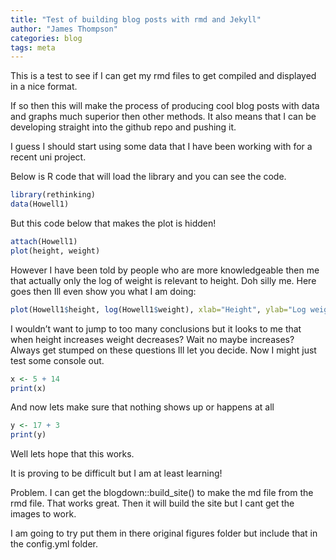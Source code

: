 ```yaml
---
title: "Test of building blog posts with rmd and Jekyll"
author: "James Thompson"
categories: blog
tags: meta
---
```

This is a test to see if I can get my rmd files to get compiled and displayed in a nice format.

If so then this will make the process of producing cool blog posts with data and graphs much superior then other methods. It also means that I can be developing straight into the github repo and pushing it.

I guess I should start using some data that I have been working with for a recent uni project.

Below is R code that will load the library and you can see the code.
```r
library(rethinking)
data(Howell1)
```

But this code below that makes the plot is hidden!

```r
attach(Howell1)
plot(height, weight)
```

However I have been told by people who are more knowledgeable then me that actually only the log of weight is relevant to height. Doh silly me. Here goes then Ill even show you what I am doing:
```r
plot(Howell1$height, log(Howell1$weight), xlab="Height", ylab="Log weights")
```

I wouldn't want to jump to too many conclusions but it looks to me that when height increases weight decreases? Wait no maybe increases? Always get stumped on these questions Ill let you decide. Now I might just test some console out.
```r
x <- 5 + 14
print(x)
```

And now lets make sure that nothing shows up or happens at all

```r
y <- 17 + 3
print(y)
```

Well lets hope that this works.

It is proving to be difficult but I am at least learning!

Problem.
I can get the blogdown::build_site() to make the md file from the rmd file. That works great. Then it will build the site but I cant get the images to work.

I am going to try put them in there original figures folder but include that in the config.yml folder.